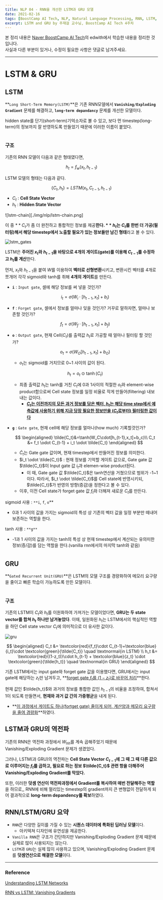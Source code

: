 ```yaml
---
title: NLP 04 - RNN을 개선한 LSTM과 GRU 모델
date: 2021-02-16
tags: [BoostCamp AI Tech, NLP, Natural Language Processing, RNN, LSTM, GRU]
excerpt: LSTM and GRU by 주재걸 교수님, BoostCamp AI Tech 4주차
---
```

본 정리 내용은 [Naver BoostCamp AI Tech](https://boostcamp.connect.or.kr/)의 edwith에서 학습한 내용을 정리한 것입니다.  
사실과 다른 부분이 있거나, 수정이 필요한 사항은 댓글로 남겨주세요.

---

# LSTM & GRU

## LSTM

**`Long Short-Term Memory(LSTM)`**은 기존 RNN모델에서 **`Vanishing/Exploding Gradient`** 문제를 해결하고, **`long-term depandancy`** 문제를 개선한 모델이다.

hidden state를 단기(short-term)기억소자로 볼 수 있고, 보다 먼 timestep(long-term)의 정보까지 잘 반영하도록 만들었기 때문에 이러한 이름이 붙었다.

#

### 구조

기존의 RNN 모델이 다음과 같은 형태였다면,

$$
h_t = f_w(x_t,h_{t-1})
$$

LSTM 모델의 형태는 다음과 같다.

$$
\{C_t,h_t\} = LSTM(x_t,C_{t-1},h_{t-1})
$$

- $C_t$ : **Cell State Vector**
- $h_t$ : **Hidden State Vector**

![lstm-chain][./img/nlp/lstm-chain.png]

이 중 $**C_t$가 좀 더 완전하고 통합적인 정보를 제공**한다. $**h_t$는 $C_t$를 한번 더 가공(필터링)해서 해당 timestep에서 노출할 필요가 있는 정보들만 남긴 형태**라고 볼 수 있다.

![lstm_gates](./img/nlp/lstm_gates)

LSTM은 **주어진 $x_t$와  $h_{t-1}$을 바탕으로 4개의 게이트(gate)를 이용해 $C_{t-1}$를 수정하고 $h_t$를 계산**한다.

먼저, $x_t$와 $h_{t-1}$을 붙여 $W$를 이용하여 **벡터로 선형변환**시키고, 변환시킨 벡터를 4개로 쪼개어 각각 sigmoid와 tanh를 취해 **4개의 게이트**를 만든다.

- **`i`** : `Input gate`, 셀에 해당 정보를 써 넣을 것인가?

    $$
    i_t = \sigma(W_i\cdot[h_{t-1},x_t] + b_i)
    $$

- **`f`** : `Forget gate`, 셀에서 정보를 얼마나 잊을 것인가? 거꾸로 말하자면, 얼마나 보존할 것인가?

    $$
    f_t = \sigma(W_f\cdot[h_{t-1},x_t] + b_f)
    $$

- **`o`** : `Output gate`, 현재 Cell($C_t$)를 출력값 $h_t$로 가공할 때 얼마나 필터링 할 것인가?

    $$
    o_t = \sigma(W_O[h_{t-1},x_t]+b_O)
    $$

    - $o_t$는 sigmoid를 거치므로  0~1 사이의 값이 된다.

    $$
    h_t =o_t \odot \tanh(C_t)
    $$

    - 최종 출력값 $h_t$는 tanh를 거친 $C_t$에 0과 1사이의 적절한 $o_t$와 element-wise product함으로써  Cell state 정보를 일정 비율로 작게 만들어(filtering) 내보내는 값이다.
        - **<U>$C_t$는 이전까지의 모든 과거 정보를 담은 벡터, $h_t$는 해당 time step에서 예측값에 사용하기 위해 지금 당장 필요한 정보만을 ($C_t$로부터) 필터링한 값이다</U>**

- **`g`** : `Gate gate`, 현재 cell에 해당 정보를 얼마나(how much) 기록할것인가?

    $$
    \begin{aligned}
    \tilde{C_t}&=\tanh(W_C\cdot[h_{t-1},x_t]+b_c)\\
    C_t &= f_t \odot C_{t-1} + i_t \odot \tilde{C_t}
    \end{aligned}
    $$

    - $\tilde C_t$는 Gate gate 값이며, 현재 timestep에서 만들어진 정보를 의미한다.
    - $i_t \odot \tilde{C_t}$ : 현재 정보를 기억할 게이트 값으로, Gate gate 값 $\tilde{C_t}$이 Input gate 값 $i_t$과 elemen-wise product된다.
        - 이 때, Gate gate 값 $\tilde{C_t}$은 tanh연산을 거쳤으므로 범위가 -1~1이다. 따라서, $i_t \odot \tilde{C_t}$를 Cell state에 반영시키되, $\tilde{C_t}$가 반영의 방향(증감)을 정한다고 볼 수 있다.
    - 이후, 이전 Cell state가 forget gate 값 $f_t$와 더해져 새로운 $C_t$를 만든다.

sigmoid 사용 : `**i`, `f`, `o`**

- 0과 1 사이의 값을 가지는 sigmoid의 특성 상 기존의 벡터 값을 일정 부분만 떼내어 보존하는 역할을 한다.

tanh 사용 : `**g**`

- -1과 1 사이의 값을 가지는 tanh의 특성 상 현재 timestep에서 계산되는 유의미한 정보(증/감)를 담는 역할을 한다.(vanilla rnn에서의 마지막 tanh와 같음)

#

## GRU

**`Gated Recurrent Unit(GRU)`**은 LSTM의 모델 구조를 경량화하여 메모리 요구량을 줄이고 빠른 학습이 가능하도록 만든 모델이다.

#

### 구조

기존의 LSTM이 $C_t$와 $h_t$를 이원화하여 가져가는 모델이었다면, **GRU는 두 state vector를 합쳐 $h_t$ 하나만 남겨놓았다**. 이때, 일원화된 $h_t$는 LSTM에서의 핵심적인 역할을 하던 Cell state vector $C_t$에 의미적으로 더 유사한 값이다.

![gru](./img/nlp/gru.png)

$$
\begin{aligned}
C_t &= \textcolor{red}{f_t}\cdot C_{t-1}+\textcolor{blue}{i_t}\cdot \textcolor{green}{\tilde{C_t}} \quad \textnormal{in LSTM} \\
h_t &= \textcolor{red}{(1-z_t)}\cdot h_{t-1} + \textcolor{blue}{z_t} \cdot \textcolor{green}{\tilde{h_t}} \quad \textnormal{in GRU}
\end{aligned}
$$

기존 LSTM에서는 input gate와 forget gate 값을 이용했다면, GRU에서는 input gate에 해당하는 $z_t$만 남겨두고, **<U>forget gate $f_t$를 $(1-z_t)$로 바꾸어 처리</U>**한다. 

현재 값인 $\tilde{h_t}$와  과거의 정보를 통합한 값인 $h_{t-1}$의 비율을 조정하여, 합쳐서 1이 되도록 만들면서, **현재와 과거 값 간의 가중평균**을 내게 된다.

- **<U>이 과정에서 게이트도 하나(fortget gate) 줄이게 되어, 계산양과 메모리 요구량을 줄여 경량화</U>**하였다.

## LSTM과 GRU의 역전파

기존의 RNN은 역전파 과정에서 $W_{hh}$를 계속 곱해주었기 때문에 Vanishing/Exploding Gradient 문제가 생겼었다.

그러나,  LSTM(과 GRU)의 역전파는 **Cell State Vector $C_{t-1}$에 그 때 그 때 다른 값으로 이루어지는 $f_t$를 곱하고, 필요로 하는 정보 $\tilde{C_t}$ 관련 항을 더해주어 Vanishing/Exploding Gradient를 막았다.**

또한, 이러한 **덧셈 연산이 역전파과정에서 Gradient를 복사하여 매번 전달해주는 역할**을 하므로,, RNN에 비해 멀리있는 timestep의 gradient까지 큰 변형없이 전달하게 되어 결과적으로 **long-term depandency를 확보**하였다.

## RNN/LSTM/GRU 요약

- `RNN`은 다양한 길이를 가질 수 있는 **시퀀스 데이터에 특화된 딥러닝 모델**이다.
    - 아키텍쳐 디자인에 유연성을 제공한다.
- `Vanilla RNN`은 구조가 간단하지만 Vanishing/Exploding Gradient 문제 때문에 실제로 많이 사용되지는 않는다.
- `LSTM`과 `GRU`는 실제 많이 사용하고 있으며, Vanishing/Exploding Gradient 문제를 **덧셈연산으로 해결한 모델**이다.

---

### Reference

[Understanding LSTM Networks](http://colah.github.io/posts/2015-08-Understanding-LSTMs/)

[RNN vs LSTM: Vanishing Gradients](https://imgur.com/gallery/vaNahKE)